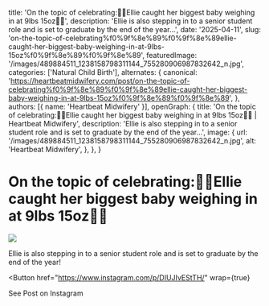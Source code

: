   title: 'On the topic of celebrating:🎉🎉Ellie caught her biggest baby weighing in at 9lbs 15oz🎉🎉',
  description: 'Ellie is also stepping in to a senior student role and is set to graduate by the end of the year...',
  date: '2025-04-11',
  slug: 'on-the-topic-of-celebrating%f0%9f%8e%89%f0%9f%8e%89ellie-caught-her-biggest-baby-weighing-in-at-9lbs-15oz%f0%9f%8e%89%f0%9f%8e%89',
  featuredImage: '/images/489884511_1238158798311144_755280906987832642_n.jpg',
  categories: ['Natural Child Birth'],
  alternates: {
    canonical: 'https://heartbeatmidwifery.com/post/on-the-topic-of-celebrating%f0%9f%8e%89%f0%9f%8e%89ellie-caught-her-biggest-baby-weighing-in-at-9lbs-15oz%f0%9f%8e%89%f0%9f%8e%89',
  },
  authors: [{ name: 'Heartbeat Midwifery' }],
  openGraph: {
    title: 'On the topic of celebrating:🎉🎉Ellie caught her biggest baby weighing in at 9lbs 15oz🎉🎉 | Heartbeat Midwifery',
    description: 'Ellie is also stepping in to a senior student role and is set to graduate by the end of the year...',
    image: {
      url: '/images/489884511_1238158798311144_755280906987832642_n.jpg',
      alt: 'Heartbeat Midwifery',
    },
  },
}


# On the topic of celebrating:🎉🎉Ellie caught her biggest baby weighing in at 9lbs 15oz🎉🎉

<Image
  src="/images/489884511_1238158798311144_755280906987832642_n.jpg"
  size="large"
  wrap={true}
/>

Ellie is also stepping in to a senior student role and is set to graduate by the end of the year!

<Button
  href="https://www.instagram.com/p/DIUJIvEStTH/"
  wrap={true}
>
  See Post on Instagram
</Button>
